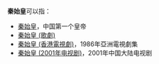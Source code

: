 '''秦始皇'''可以指：
*[[秦始皇|秦始皇]]，中国第一个皇帝
*[[秦始皇_(歌劇)|秦始皇 (歌劇)]]
*[[秦始皇_(香港電視劇)|秦始皇 (香港電視劇)]]，1986年亞洲電視劇集
*[[秦始皇_(2001年电视剧)|秦始皇 (2001年电视剧)]]，2001年中国大陆电视剧
{{disambig|Cat=三字中國相關消歧義}}